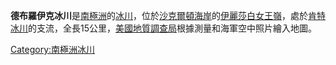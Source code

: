 {{Coord|82|53|S|162|50|E|source:GNIS|display=title}}

'''德布羅伊克冰川'''是[[南極洲|南極洲]]的[[冰川|冰川]]，位於[[沙克爾頓海岸|沙克爾頓海岸]]的[[伊麗莎白女王嶺|伊麗莎白女王嶺]]，處於[[肯特冰川|肯特冰川]]的支流，全長15公里，[[美國地質調查局|美國地質調查局]]根據測量和海軍空中照片繪入地圖。

{{DEFAULTSORT:DeBreuck Glacier}}
[[Category:南極洲冰川|Category:南極洲冰川]]


{{ShackletonCoast-geo-stub}}
